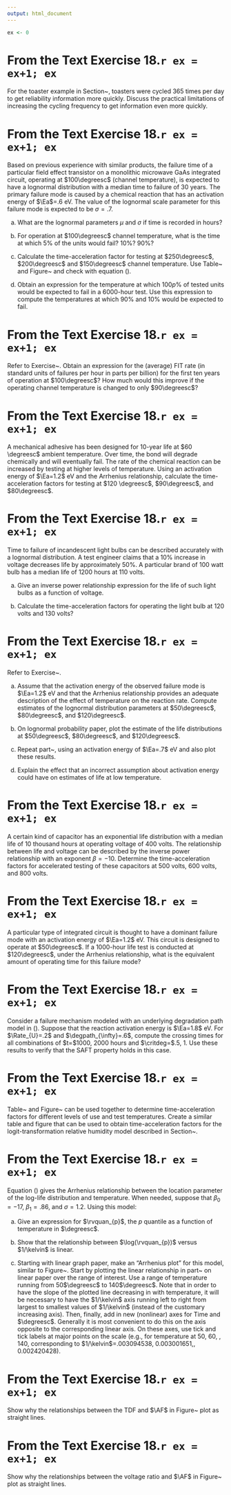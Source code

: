 ```yaml
---
output: html_document
---
```


```r
ex <- 0
```


# From the Text Exercise 18.`r ex = ex+1; ex`

 For the toaster example in Section~\ref{section:methods.of.acceleration}, toasters were cycled 365 times per day to get reliability information more quickly. Discuss the practical limitations of increasing the cycling frequency to get information even more quickly. 


# From the Text Exercise 18.`r ex = ex+1; ex`

 \label{exercise:fet.acc} Based on previous experience with similar products, the failure time of a particular field effect transistor on a monolithic microwave GaAs integrated circuit, operating at $100\degreesc$ (channel temperature), is expected to have a lognormal distribution with a median time to failure of 30 years. The primary failure mode is caused by a chemical reaction that has an activation energy of $\Ea$=.6 eV. The value of the lognormal scale parameter for this failure mode is expected to be $\sigma=.7$. 
 

a. What are the lognormal parameters $\mu$ and $\sigma$ if time is recorded in hours? 

a. For operation at $100\degreesc$ channel temperature, what is the time at which $5\%$ of the units would fail? $10\%$? 90\%? 

a. Calculate the time-acceleration factor for testing at $250\degreesc$, $200\degreesc$ and $150\degreesc$ channel temperature. Use Table~\ref{table:arrhenius.temp.diff} and Figure~\ref{figure:arrhenius.af.ps} and check with equation (\ref{equation:arrhenius.af}). 

a. Obtain an expression for the temperature at which $100p\%$ of tested units would be expected to fail in a 6000-hour test. Use this expression to compute the temperatures at which $90\%$ and $10\%$ would be expected to fail.  


# From the Text Exercise 18.`r ex = ex+1; ex`

 Refer to Exercise~\ref{exercise:fet.acc}.  Obtain an expression for the (average) FIT rate (in standard units of failures per hour in parts per billion) for the first ten years of operation at $100\degreesc$? How much would this improve if the operating channel temperature is changed to only $90\degreesc$? 


# From the Text Exercise 18.`r ex = ex+1; ex`

 \label{exercise:mech.adhesive} A mechanical adhesive has been designed for 10-year life at  $60 \degreesc$ ambient temperature. Over time, the bond will degrade chemically and will eventually fail. The rate of the chemical reaction can be increased by testing at higher levels of temperature. Using an activation energy of $\Ea=1.2$ eV and the Arrhenius relationship, calculate the time-acceleration factors for testing at $120 \degreesc$, $90\degreesc$, and $80\degreesc$. 


# From the Text Exercise 18.`r ex = ex+1; ex`

 Time to failure of incandescent light bulbs can be described accurately with a lognormal distribution. A test engineer claims that a $10\%$ increase in voltage decreases life by approximately $50\%$. A particular brand of 100 watt bulb has a median life of 1200 hours at 110 volts. 
 

a. Give an inverse power relationship expression for the life of such light bulbs as a function of voltage. 

a. Calculate the time-acceleration factors for operating the light bulb at 120 volts and 130 volts?  


# From the Text Exercise 18.`r ex = ex+1; ex`

 Refer to Exercise~\ref{exercise:ic.sing.alt}.   
 

a. \label{ex.par:ic.accel} Assume that the activation energy of the observed failure mode is $\Ea=1.2$ eV and that the Arrhenius relationship provides an adequate description of the effect of temperature on the reaction rate. Compute estimates of the lognormal distribution parameters at $50\degreesc$, $80\degreesc$, and $120\degreesc$. 

a. On lognormal probability paper, plot the estimate of the life distributions at $50\degreesc$, $80\degreesc$, and $120\degreesc$. 

a. Repeat part~\ref{ex.par:ic.accel}, using an activation energy of $\Ea=.7$ eV and also plot these results. 

a. Explain the effect that an incorrect assumption about  activation energy could have on estimates of life at low temperature.  


# From the Text Exercise 18.`r ex = ex+1; ex`

 A certain kind of capacitor has an exponential life distribution with a median life of 10 thousand hours at operating voltage of 400 volts. The relationship between life and voltage can be described by the inverse power relationship with an exponent $\beta=-10$. Determine the time-acceleration factors for accelerated testing of these capacitors at 500 volts, 600 volts, and 800 volts. 


# From the Text Exercise 18.`r ex = ex+1; ex`

 A particular type of integrated circuit is thought to have a dominant failure mode with an activation energy of $\Ea=1.2$ eV.  This circuit is designed to operate at $50\degreesc$.  If a 1000-hour life test is conducted at $120\degreesc$, under the Arrhenius relationship, what is the equivalent amount of operating time for this failure mode? 


# From the Text Exercise 18.`r ex = ex+1; ex`

 Consider a failure mechanism modeled with an underlying degradation path model in (\ref{equation:gen.deg.model}).  Suppose that the reaction activation energy is $\Ea=1.8$ eV.  For $\Rate_{U}=.2$ and $\degpath_{\infty}=.6$, compute the crossing times for all combinations of $t=$1000, 2000 hours  and $\critdeg=$.5, 1.  Use these results to verify that the SAFT property holds in this case. 


# From the Text Exercise 18.`r ex = ex+1; ex`

 Table~\ref{table:arrhenius.temp.diff} and Figure~\ref{figure:arrhenius.af.ps} can be used together to determine time-acceleration factors for different levels of use and test temperatures.  Create a similar table and figure that can be used to obtain time-acceleration factors for the logit-transformation relative humidity model described in Section~\ref{section:temp.hum.acc}. 


# From the Text Exercise 18.`r ex = ex+1; ex`

 \label{exercise:arrhenius.scale} Equation (\ref{equation:saft.mu.def}) gives the Arrhenius relationship between the location parameter of the log-life distribution and temperature. When needed,  suppose that $\beta_{0}=-17$, $\beta_{1}=.86$, and $\sigma=1.2$. Using this model: 
 

a. Give an expression for $\rvquan_{p}$, the $p$ quantile  as a function of temperature in $\degreesc$. 

a. \label{exer.part:linear.arrhen.relat} Show that the relationship between $\log(\rvquan_{p})$ versus $1/\kelvin$ is linear. 

a.  Starting with linear graph paper, make an "Arrhenius plot" for this model, similar to Figure~\ref{figure:arrhenius.alt.ps}.  Start by plotting the linear relationship in part~\ref{exer.part:linear.arrhen.relat} on linear paper over the range of interest. Use a range of temperature running from 50$\degreesc$ to 140$\degreesc$.  Note that in order to have the slope of the plotted line decreasing in with temperature, it will be necessary to have the $1/\kelvin$ axis running left to right from largest to smallest values of $1/\kelvin$ (instead of the customary increasing axis). Then, finally, add in new (nonlinear) axes for Time and $\degreesc$.  Generally it is most convenient to do this on the axis opposite to the corresponding linear axis. On these axes, use tick and tick labels at major points on the scale (e.g., for temperature at 50, 60, \dots , 140, corresponding to $1/\kelvin$=.003094538, 0.003001651,\dots , 0.002420428).  


# From the Text Exercise 18.`r ex = ex+1; ex`

 Show why the relationships between the TDF and $\AF$ in Figure~\ref{figure:arrhenius.af.ps} plot as straight lines. 


# From the Text Exercise 18.`r ex = ex+1; ex`

 Show why the relationships between the voltage ratio and $\AF$ in Figure~\ref{figure:inverse.power.af.ps} plot as straight lines. 


